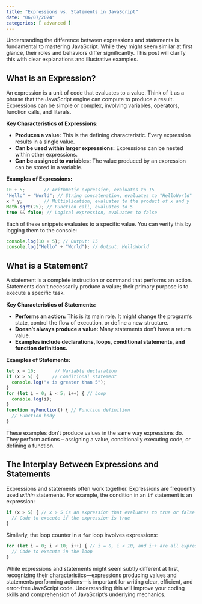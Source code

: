 ```yaml
---
title: "Expressions vs. Statements in JavaScript"
date: "06/07/2024"
categories: [ advanced ]
---
```


Understanding the difference between expressions and statements is fundamental to mastering JavaScript. While they might seem similar at first glance, their roles and behaviors differ significantly. This post will clarify this with clear explanations and illustrative examples.

## What is an Expression?

An expression is a unit of code that evaluates to a value.  Think of it as a phrase that the JavaScript engine can compute to produce a result.  Expressions can be simple or complex, involving variables, operators, function calls, and literals.

**Key Characteristics of Expressions:**

* **Produces a value:** This is the defining characteristic.  Every expression results in a single value.
* **Can be used within larger expressions:**  Expressions can be nested within other expressions.
* **Can be assigned to variables:**  The value produced by an expression can be stored in a variable.

**Examples of Expressions:**

```javascript
10 + 5;       // Arithmetic expression, evaluates to 15
"Hello" + "World"; // String concatenation, evaluates to "HelloWorld"
x * y;        // Multiplication, evaluates to the product of x and y
Math.sqrt(25); // Function call, evaluates to 5
true && false; // Logical expression, evaluates to false
```

Each of these snippets evaluates to a specific value. You can verify this by logging them to the console:

```javascript
console.log(10 + 5); // Output: 15
console.log("Hello" + "World"); // Output: HelloWorld
```


## What is a Statement?

A statement is a complete instruction or command that performs an action. Statements don't necessarily produce a value; their primary purpose is to execute a specific task.

**Key Characteristics of Statements:**

* **Performs an action:**  This is its main role. It might change the program's state, control the flow of execution, or define a new structure.
* **Doesn't always produce a value:**  Many statements don't have a return value.
* **Examples include declarations, loops, conditional statements, and function definitions.**

**Examples of Statements:**

```javascript
let x = 10;       // Variable declaration
if (x > 5) {     // Conditional statement
  console.log("x is greater than 5");
}
for (let i = 0; i < 5; i++) { // Loop
  console.log(i);
}
function myFunction() { // Function definition
  // Function body
}
```

These examples don't produce values in the same way expressions do.  They perform actions – assigning a value, conditionally executing code, or defining a function.


## The Interplay Between Expressions and Statements

Expressions and statements often work together.  Expressions are frequently used *within* statements. For example, the condition in an `if` statement is an expression:

```javascript
if (x > 5) { // x > 5 is an expression that evaluates to true or false
  // Code to execute if the expression is true
}
```

Similarly, the loop counter in a `for` loop involves expressions:

```javascript
for (let i = 0; i < 10; i++) { // i = 0, i < 10, and i++ are all expressions
  // Code to execute in the loop
}
```

While expressions and statements might seem subtly different at first, recognizing their characteristics—expressions producing values and statements performing actions—is important for writing clear, efficient, and error-free JavaScript code.  Understanding this will improve your coding skills and comprehension of JavaScript's underlying mechanics.

